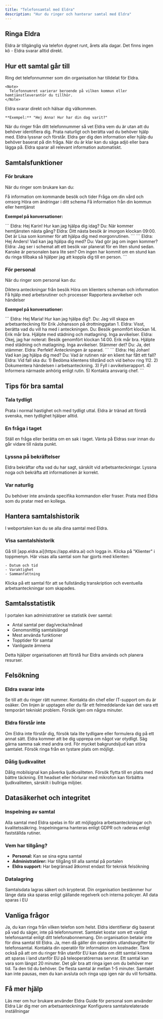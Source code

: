```yaml
---
title: "Telefonsamtal med Eldra"
description: "Hur du ringer och hanterar samtal med Eldra"
---
```


## Ringa Eldra

Eldra är tillgänglig via telefon dygnet runt, årets alla dagar. Det finns ingen kö - Eldra svarar alltid direkt.

## Hur ett samtal går till

<Steps>
  <Step title="Ring telefonnumret">
    Ring det telefonnummer som din organisation har tilldelat för Eldra.

    <Note>
      Telefonnumret varierar beroende på vilken kommun eller hemtjänstleverantör du tillhör.
    </Note>
  </Step>
  <Step title="Eldra svarar">
    Eldra svarar direkt och hälsar dig välkommen.

    **Exempel:** "Hej Anna! Hur har din dag varit?"
  </Step>
  <Step title="Eldra vet vem du är">
    När du ringer från ditt telefonnummer så vet Eldra vem du är utan att du behöver identifiera dig. 
  </Step>
  <Step title="Berätta vad du behöver hjälp med">
    Prata naturligt och berätta vad du behöver hjälp med. Eldra lyssnar och förstår.
  </Step>
  <Step title="Få svar och hjälp">
    Eldra ger dig den information eller hjälp du behöver baserat på din fråga.
  </Step>
  <Step title="Avsluta samtalet">
    När du är klar kan du säga adjö eller bara lägga på. Eldra sparar all relevant information automatiskt.
  </Step>
</Steps>

## Samtalsfunktioner

### För brukare

När du ringer som brukare kan du:

<CardGroup cols={2}>
  <Card title="Se ditt schema" icon="calendar">
    Få information om kommande besök och tider
  </Card>
  <Card title="Ställ frågor" icon="circle-question">
    Fråga om din vård och omsorg
  </Card>
  <Card title="Få uppdateringar" icon="bell">
    Höra om ändringar i ditt schema
  </Card>
  <Card title="Allmän information" icon="info-circle">
    Få information från din kommun eller hemtjänst
  </Card>
</CardGroup>

**Exempel på konversationer:**

<Tabs>
  <Tab title="Schemafråga">
    ```
    Eldra: Hej Karin! Hur kan jag hjälpa dig idag?
    Du: När kommer hemtjänsten nästa gång?
    Eldra: Ditt nästa besök är imorgon klockan 09:00. Det är Lisa som kommer för att hjälpa dig med morgonrutinen.
    ```
  </Tab>
  <Tab title="Allmän fråga">
    ```
    Eldra: Hej Anders! Vad kan jag hjälpa dig med?
    Du: Vad gör jag om ingen kommer?
    Eldra: Jag ser i schemat att ett besök var planerat för en liten stund sedan. 
    Kanske är personalen bara lite sen? Om ingen har kommit om en stund kan du 
    ringa tillbaka så hjälper jag att koppla dig till en person.
    ```
  </Tab>
</Tabs>

### För personal

När du ringer som personal kan du:

<CardGroup cols={2}>
  <Card title="Skapa arbetsanteckningar" icon="file-lines">
    Diktera anteckningar från besök
  </Card>
  <Card title="Få klientinformation" icon="user">
    Höra om klienters scheman och information
  </Card>
  <Card title="Fråga om rutiner" icon="list-check">
    Få hjälp med arbetsrutiner och processer
  </Card>
  <Card title="Rapportera" icon="exclamation-triangle">
    Rapportera avvikelser och händelser
  </Card>
</CardGroup>

**Exempel på konversationer:**

<Tabs>
  <Tab title="Arbetsanteckning">
    ```
    Eldra: Hej Maria! Hur kan jag hjälpa dig?.
    Du: Jag vill skapa en arbetsanteckning för Erik Johansson på drottninggatan 1.
    Eldra: Visst, berätta vad du vill ha med i anteckningen.
    Du: Besök genomfört klockan 14. Erik mår bra. Hjälpte med städning och matlagning. Inga avvikelser.
    Eldra: Okej, jag har noterat: Besök genomfört klockan 14:00. Erik mår bra. Hjälpte med städning och matlagning. Inga avvikelser. Stämmer det?
    Du: Ja, det stämmer.
    Eldra: Perfekt! Anteckningen är sparad.
    ```
  </Tab>
  <Tab title="Rutinfråga">
    ```
    Eldra: Hej Johan! Vad kan jag hjälpa dig med?
    Du: Vad är rutinen när en klient har fått ett fall?
    Eldra: Vid fall ska du: 
    1) Bedöma klientens tillstånd och vid behov ring 112. 
    2) Dokumentera händelsen i arbetsanteckning. 
    3) Fyll i avvikelserapport. 
    4) Informera närmaste anhörig enligt rutin. 
    5) Kontakta ansvarig chef.
    ```
  </Tab>
</Tabs>

## Tips för bra samtal

### Tala tydligt

<Tip>
  Prata i normal hastighet och med tydligt uttal. Eldra är tränad att förstå svenska, men tydlighet hjälper alltid.
</Tip>

### En fråga i taget

<Tip>
  Ställ en fråga eller berätta om en sak i taget. Vänta på Eldras svar innan du går vidare till nästa punkt.
</Tip>

### Lyssna på bekräftelser

<Tip>
  Eldra bekräftar ofta vad du har sagt, särskilt vid arbetsanteckningar. Lyssna noga och bekräfta att informationen är korrekt.
</Tip>

### Var naturlig

<Tip>
  Du behöver inte använda specifika kommandon eller fraser. Prata med Eldra som du pratar med en kollega.
</Tip>

## Hantera samtalshistorik

I webportalen kan du se alla dina samtal med Eldra.

### Visa samtalshistorik

<Steps>
  <Step title="Logga in i portalen">
    Gå till [app.eldra.ai](https://app.eldra.ai) och logga in.
  </Step>
  <Step title="Navigera till Klienter">
    Klicka på "Klienter" i toppmenyn.
  </Step>
  <Step title="Välj klient">
    Här visas alla samtal som har gjorts med klienten:

    - Datum och tid
    - Varaktighet
    - Sammanfattning
  </Step>
  <Step title="Öppna samtal för detaljer">
    Klicka på ett samtal för att se fullständig transkription och eventuella arbetsanteckningar som skapades.
  </Step>
</Steps>

## Samtalsstatistik

I portalen kan administratörer se statistik över samtal:

- Antal samtal per dag/vecka/månad
- Genomsnittlig samtalslängd
- Mest använda funktioner
- Topptider för samtal
- Vanligaste ämnena

Detta hjälper organisationen att förstå hur Eldra används och planera resurser.

## Felsökning

### Eldra svarar inte

<Accordion title="Kontrollera telefonnumret">
  Se till att du ringer rätt nummer. Kontakta din chef eller IT-support om du är osäker.
</Accordion>

<Accordion title="Problem med linjen">
  Om linjen är upptagen eller du får ett felmeddelande kan det vara ett temporärt tekniskt problem. Försök igen om några minuter.
</Accordion>

### Eldra förstår inte

<Accordion title="Tala tydligare">
  Om Eldra inte förstår dig, försök tala lite tydligare eller formulera dig på ett annat sätt.
</Accordion>

<Accordion title="Upprepa informationen">
  Eldra kommer att be dig upprepa om något var otydligt. Säg gärna samma sak med andra ord.
</Accordion>

<Accordion title="Kontrollera bakgrundsljud">
  För mycket bakgrundsljud kan störa samtalet. Försök ringa från en tystare plats om möjligt.
</Accordion>

### Dålig ljudkvalitet

<Accordion title="Kontrollera din uppkoppling">
  Dålig mobilsignal kan påverka ljudkvaliteten. Försök flytta till en plats med bättre täckning.
</Accordion>

<Accordion title="Använd headset">
  Ett headset eller hörlurar med mikrofon kan förbättra ljudkvaliteten, särskilt i bullriga miljöer.
</Accordion>

## Datasäkerhet och integritet

### Inspelning av samtal

<Info>
  Alla samtal med Eldra spelas in för att möjliggöra arbetsanteckningar och kvalitetssäkring. Inspelningarna hanteras enligt GDPR och raderas enligt fastställda rutiner.
</Info>

### Vem har tillgång?

- **Personal:** Kan se sina egna samtal
- **Administratörer:** Har tillgång till alla samtal på portalen
- **Eldra support:** Har begränsad åtkomst endast för teknisk felsökning

### Datalagring

Samtalsdata lagras säkert och krypterat. Din organisation bestämmer hur länge data ska sparas enligt gällande regelverk och interna policyer. All data sparas i EU

## Vanliga frågor

<Accordion title="Kan jag ringa från vilken telefon som helst?">
  Ja, du kan ringa från vilken telefon som helst. Eldra identifierar dig baserat på vad du säger, inte på telefonnumret.
</Accordion>

<Accordion title="Vad kostar det att ringa?">
  Samtalet kostar som ett vanligt telefonsamtal enligt ditt telefonabonnemang. Din organisation betalar inte för dina samtal till Eldra.
</Accordion>

<Accordion title="Kan jag använda Eldra utomlands?">
  Ja, men då gäller din operatörs utlandsavgifter för telefonsamtal. Kontakta din operatör för information om kostnader. Tänk också på att om du ringer från utanför EU kan data om ditt samtal komma att sparas i land utanför EU på teleoperatörernas servrar.
</Accordion>

<Accordion title="Hur lång tid kan ett samtal vara?">
  Ett samtal kan vara som längst 20 minuter. Det går bra att ringa igen om du behöver mer tid. Ta den tid du behöver. De flesta samtal är mellan 1-5 minuter.
</Accordion>

<Accordion title="Kan jag pausa samtalet?">
  Samtalet kan inte pausas, men du kan avsluta och ringa upp igen när du vill fortsätta.
</Accordion>

## Få mer hjälp

<CardGroup cols={2}>
  <Card title="För brukare" icon="user" href="/help/for-clients">
    Läs mer om hur brukare använder Eldra
  </Card>
  <Card title="För personal" icon="user-nurse" href="/help/for-staff">
    Guide för personal som använder Eldra
  </Card>
  <Card title="Arbetsanteckningar" icon="file-lines" href="/help/work-notes">
    Lär dig mer om arbetsanteckningar
  </Card>
  <Card title="Inställningar" icon="gear" href="/help/settings">
    Konfigurera samtalsrelaterade inställningar
  </Card>
</CardGroup>